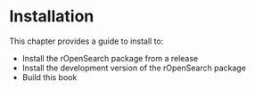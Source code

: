 # Installation

This chapter provides a guide to install to:

* Install the rOpenSearch package from a release
* Install the development version of the rOpenSearch package
* Build this book


